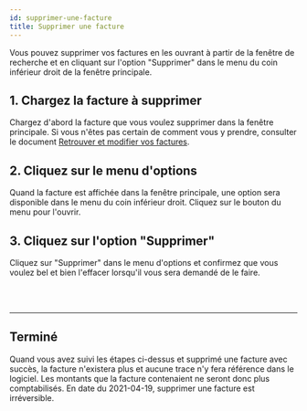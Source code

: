 ```yaml
---
id: supprimer-une-facture
title: Supprimer une facture
---
```



Vous pouvez supprimer vos factures en les ouvrant à partir de la fenêtre de recherche
et en cliquant sur l'option "Supprimer" dans le menu du coin inférieur droit de la fenêtre principale.

## 1. Chargez la facture à supprimer
Chargez d'abord la facture que vous voulez supprimer dans la fenêtre principale.
Si vous n'êtes pas certain de comment vous y prendre, consulter le document
[Retrouver et modifier vos factures](trouver-vos-factures.mdx).


## 2. Cliquez sur le menu d'options
Quand la facture est affichée dans la fenêtre principale, une option sera disponible
dans le menu du coin inférieur droit. Cliquez sur le bouton du menu pour l'ouvrir.
<Image img={optionsMenuBtn}/>
<br/>


## 3. Cliquez sur l'option "Supprimer"
Cliquez sur "Supprimer" dans le menu d'options et confirmez que vous voulez bel et bien
l'effacer lorsqu'il vous sera demandé de le faire.
<Image img={deleteInvoice}/>
<br/>


<br/>
<br/>
<hr/>

## Terminé
Quand vous avez suivi les étapes ci-dessus et supprimé une facture avec succès,
la facture n'existera plus et aucune trace n'y fera référence dans le logiciel.
Les montants que la facture contenaient ne seront donc plus comptabilisés.
En date du 2021-04-19, supprimer une facture est irréversible.

<br/>
<br/>
